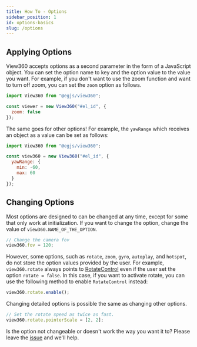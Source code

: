 ```yaml
---
title: How To - Options
sidebar_position: 1
id: options-basics
slug: /options
---
```


## Applying Options

View360 accepts options as a second parameter in the form of a JavaScript object.
You can set the option name to key and the option value to the value you want.
For example, if you don't want to use the zoom function and want to turn off zoom, you can set the `zoom` option as follows.

```js
import View360 from "@egjs/view360";

const viewer = new View360("#el_id", {
  zoom: false
});
```

The same goes for other options! For example, the `yawRange` which receives an object as a value can be set as follows:

```js
import View360 from "@egjs/view360";

const view360 = new View360("#el_id", {
  yawRange: {
    min: -60,
    max: 60
  }
});
```

## Changing Options
Most options are designed to can be changed at any time, except for some that only work at initialization.
If you want to change the option, change the value of `view360.NAME_OF_THE_OPTION`.

```js
// Change the camera fov
view360.fov = 120;
```

However, some options, such as `rotate`, `zoom`, `gyro`, `autoplay`, and `hotspot`, do not store the option values provided by the user.
For example, `view360.rotate` always points to [RotateControl](/docs/api/Class/RotateControl) even if the user set the option `rotate = false`.
In this case, if you want to activate rotate, you can use the following method to enable `RotateControl` instead:
```js
view360.rotate.enable();
```

Changing detailed options is possible the same as changing other options.
```js
// Set the rotate speed as twice as fast.
view360.rotate.pointerScale = [2, 2];
```

Is the option not changeable or doesn't work the way you want it to?
Please leave the [issue](https://github.com/naver/egjs-view360/issues/new) and we'll help.

